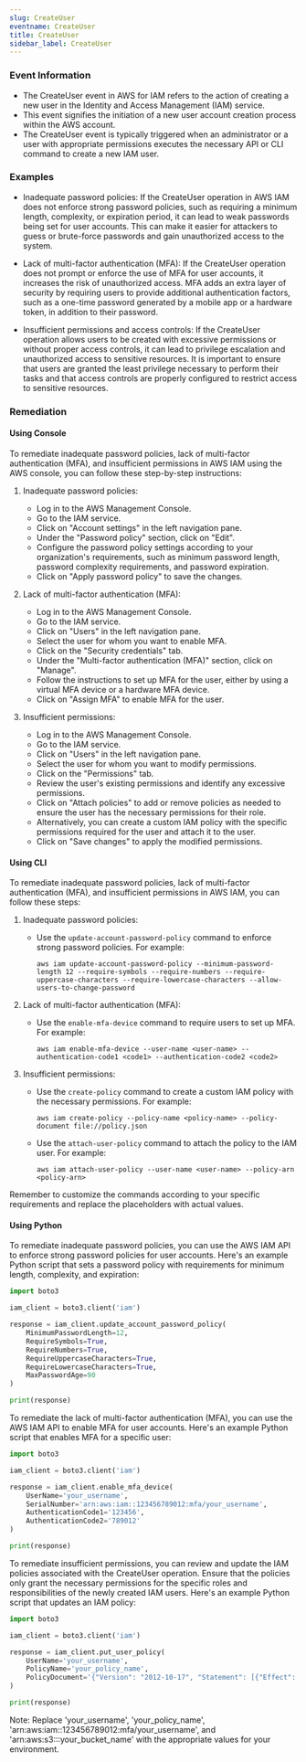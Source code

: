 ```yaml
--- 
slug: CreateUser
eventname: CreateUser
title: CreateUser
sidebar_label: CreateUser
---
```

                       
### Event Information

- The CreateUser event in AWS for IAM refers to the action of creating a new user in the Identity and Access Management (IAM) service.
- This event signifies the initiation of a new user account creation process within the AWS account.
- The CreateUser event is typically triggered when an administrator or a user with appropriate permissions executes the necessary API or CLI command to create a new IAM user.


### Examples

- Inadequate password policies: If the CreateUser operation in AWS IAM does not enforce strong password policies, such as requiring a minimum length, complexity, or expiration period, it can lead to weak passwords being set for user accounts. This can make it easier for attackers to guess or brute-force passwords and gain unauthorized access to the system.

- Lack of multi-factor authentication (MFA): If the CreateUser operation does not prompt or enforce the use of MFA for user accounts, it increases the risk of unauthorized access. MFA adds an extra layer of security by requiring users to provide additional authentication factors, such as a one-time password generated by a mobile app or a hardware token, in addition to their password.

- Insufficient permissions and access controls: If the CreateUser operation allows users to be created with excessive permissions or without proper access controls, it can lead to privilege escalation and unauthorized access to sensitive resources. It is important to ensure that users are granted the least privilege necessary to perform their tasks and that access controls are properly configured to restrict access to sensitive resources.

### Remediation

#### Using Console

To remediate inadequate password policies, lack of multi-factor authentication (MFA), and insufficient permissions in AWS IAM using the AWS console, you can follow these step-by-step instructions:

1. Inadequate password policies:
   - Log in to the AWS Management Console.
   - Go to the IAM service.
   - Click on "Account settings" in the left navigation pane.
   - Under the "Password policy" section, click on "Edit".
   - Configure the password policy settings according to your organization's requirements, such as minimum password length, password complexity requirements, and password expiration.
   - Click on "Apply password policy" to save the changes.

2. Lack of multi-factor authentication (MFA):
   - Log in to the AWS Management Console.
   - Go to the IAM service.
   - Click on "Users" in the left navigation pane.
   - Select the user for whom you want to enable MFA.
   - Click on the "Security credentials" tab.
   - Under the "Multi-factor authentication (MFA)" section, click on "Manage".
   - Follow the instructions to set up MFA for the user, either by using a virtual MFA device or a hardware MFA device.
   - Click on "Assign MFA" to enable MFA for the user.

3. Insufficient permissions:
   - Log in to the AWS Management Console.
   - Go to the IAM service.
   - Click on "Users" in the left navigation pane.
   - Select the user for whom you want to modify permissions.
   - Click on the "Permissions" tab.
   - Review the user's existing permissions and identify any excessive permissions.
   - Click on "Attach policies" to add or remove policies as needed to ensure the user has the necessary permissions for their role.
   - Alternatively, you can create a custom IAM policy with the specific permissions required for the user and attach it to the user.
   - Click on "Save changes" to apply the modified permissions.

#### Using CLI

To remediate inadequate password policies, lack of multi-factor authentication (MFA), and insufficient permissions in AWS IAM, you can follow these steps:

1. Inadequate password policies:
   - Use the `update-account-password-policy` command to enforce strong password policies. For example:
     ```
     aws iam update-account-password-policy --minimum-password-length 12 --require-symbols --require-numbers --require-uppercase-characters --require-lowercase-characters --allow-users-to-change-password
     ```

2. Lack of multi-factor authentication (MFA):
   - Use the `enable-mfa-device` command to require users to set up MFA. For example:
     ```
     aws iam enable-mfa-device --user-name <user-name> --authentication-code1 <code1> --authentication-code2 <code2>
     ```

3. Insufficient permissions:
   - Use the `create-policy` command to create a custom IAM policy with the necessary permissions. For example:
     ```
     aws iam create-policy --policy-name <policy-name> --policy-document file://policy.json
     ```
   - Use the `attach-user-policy` command to attach the policy to the IAM user. For example:
     ```
     aws iam attach-user-policy --user-name <user-name> --policy-arn <policy-arn>
     ```

Remember to customize the commands according to your specific requirements and replace the placeholders with actual values.

#### Using Python

To remediate inadequate password policies, you can use the AWS IAM API to enforce strong password policies for user accounts. Here's an example Python script that sets a password policy with requirements for minimum length, complexity, and expiration:

```python
import boto3

iam_client = boto3.client('iam')

response = iam_client.update_account_password_policy(
    MinimumPasswordLength=12,
    RequireSymbols=True,
    RequireNumbers=True,
    RequireUppercaseCharacters=True,
    RequireLowercaseCharacters=True,
    MaxPasswordAge=90
)

print(response)
```

To remediate the lack of multi-factor authentication (MFA), you can use the AWS IAM API to enable MFA for user accounts. Here's an example Python script that enables MFA for a specific user:

```python
import boto3

iam_client = boto3.client('iam')

response = iam_client.enable_mfa_device(
    UserName='your_username',
    SerialNumber='arn:aws:iam::123456789012:mfa/your_username',
    AuthenticationCode1='123456',
    AuthenticationCode2='789012'
)

print(response)
```

To remediate insufficient permissions, you can review and update the IAM policies associated with the CreateUser operation. Ensure that the policies only grant the necessary permissions for the specific roles and responsibilities of the newly created IAM users. Here's an example Python script that updates an IAM policy:

```python
import boto3

iam_client = boto3.client('iam')

response = iam_client.put_user_policy(
    UserName='your_username',
    PolicyName='your_policy_name',
    PolicyDocument='{"Version": "2012-10-17", "Statement": [{"Effect": "Allow", "Action": "s3:ListBucket", "Resource": "arn:aws:s3:::your_bucket_name"}]}'
)

print(response)
```

Note: Replace 'your_username', 'your_policy_name', 'arn:aws:iam::123456789012:mfa/your_username', and 'arn:aws:s3:::your_bucket_name' with the appropriate values for your environment.


 